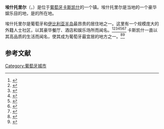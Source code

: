 {{noteTA
|T=zh-hans:埃什托里尔;zh-hk:艾斯杜尼;zh-tw:埃斯托里爾;
|1=zh-hans:埃什托里尔;zh-hk:艾斯杜尼;zh-tw:埃斯托里爾;
}}
{{Geobox|Settlement
<!-- *** Heading *** -->
| name                     = 埃什托里尔
| native_name              = 
| other_name               = 
| category                 = [[民政教区|民政教区]]
| native_category          = [[堂区_(葡萄牙)|堂区]]
<!-- *** Names **** --> 
| etymology                =
| official_name            = 埃什托里尔堂区
| motto                    = 
| nickname                 =
<!-- *** Symbols *** -->
| flag                     = 
| symbol                   = CSC-estoril.png 
<!-- *** Country *** -->
| country                  = [[葡萄牙|葡萄牙]]
| state_type               = 地区
| state                    = [[里斯本大区|里斯本]]
| district                 = [[里斯本区|里斯本]]
| municipality             = [[卡斯凯什|卡斯凯什]]
}}

'''埃什托里尔'''（{{lang-pt|Estoril}}，{{IPA-pt|(ɨ)ʃtuˈɾiɫ}}）是位于[[葡萄牙|葡萄牙]][[卡斯凯什|卡斯凯什]]的一个镇。埃什托里尔是当地的一个豪华娱乐目的地，是{{le|埃什托里尔赌场|Casino Estoril}}的所在地。

埃什托里尔是葡萄牙和[[伊比利亚半岛|伊比利亚半岛]]最昂贵的居住地之一。这里有一个规模庞大的外籍人士社区，以其豪华餐厅、酒店和娱乐场所而闻名。<ref>{{Cite web |url=https://www.jornaleconomico.sapo.pt/noticias/lisboa-cascais-e-sintra-sao-os-municipios-que-mais-encaixam-com-imi-190008 |title=Jornal Economico - Lisboa, Cascais e Sintra são os municípios que mais encaixam com IMI |access-date=2018-10-20 |archive-url=https://web.archive.org/web/20190327091336/https://jornaleconomico.sapo.pt/noticias/lisboa-cascais-e-sintra-sao-os-municipios-que-mais-encaixam-com-imi-190008 |archive-date=2019-03-27 |dead-url=yes }}</ref><ref>{{Cite web |url=https://www.rtp.pt/noticias/economia/seis-dos-quinze-concelhos-mais-ricos-situam-se-na-regiao-de-lisboa_n366224 |title=RTP - Seis dos quinze concelhos mais ricos situam-se na Região de Lisboa |accessdate=2018-10-20 |archive-date=2018-11-16 |archive-url=https://web.archive.org/web/20181116183126/https://www.rtp.pt/noticias/economia/seis-dos-quinze-concelhos-mais-ricos-situam-se-na-regiao-de-lisboa_n366224 |dead-url=no }}</ref><ref>{{Cite web |url=https://www.publico.pt/2003/10/13/economia/noticia/grande-lisboa-e-a-regiao-iberica-mais-rica-em-poder-de-compra-1170450 |title=Publico - Grande Lisboa e a Regiao Iberica Mais Rica em Poder de Compra |accessdate=2018-10-20 |archive-date=2019-03-27 |archive-url=https://web.archive.org/web/20190327103241/https://www.publico.pt/2003/10/13/economia/noticia/grande-lisboa-e-a-regiao-iberica-mais-rica-em-poder-de-compra-1170450 |dead-url=no }}</ref><ref>{{Cite web |url=https://www1.folha.uol.com.br/turismo/2018/06/mercado-imobiliario-em-alta-da-apelido-de-nova-miami-a-lisboa.shtml |title=Folha de S. Paulo - Mercado imobiliário em alta dá apelido de nova Miami a Lisboa |accessdate=2018-10-20 |archive-date=2018-11-16 |archive-url=https://web.archive.org/web/20181116093429/https://www1.folha.uol.com.br/turismo/2018/06/mercado-imobiliario-em-alta-da-apelido-de-nova-miami-a-lisboa.shtml |dead-url=no }}</ref><ref>{{Cite web |url=https://24.sapo.pt/economia/artigos/investir-13-milhoes-de-euros-para-vender-imoveis-de-luxo-em-lisboa |title=Sapo Economia - Investir 1,3 milhões de euros para vender imóveis de luxo em Lisboa |accessdate=2018-10-20 |archive-date=2018-07-12 |archive-url=https://web.archive.org/web/20180712223711/https://24.sapo.pt/economia/artigos/investir-13-milhoes-de-euros-para-vender-imoveis-de-luxo-em-lisboa |dead-url=no }}</ref><ref>{{Cite web |url=https://www.dn.pt/dinheiro/interior/portugal-e-a-nova-miami-para-os-brasileiros-ricos-6244332.html |title=Diario de Noticias - Portugal é a nova Miami para os brasileiros ricos |accessdate=2018-10-20 |archive-date=2018-11-16 |archive-url=https://web.archive.org/web/20181116040509/https://www.dn.pt/dinheiro/interior/portugal-e-a-nova-miami-para-os-brasileiros-ricos-6244332.html |dead-url=no }}</ref><ref>{{Cite web |url=https://expresso.sapo.pt/economia/o-negocio-milionario-das-casas-de-luxo-em-portugal=f903094#gs.tIlGSvs |title=Expresso - O negócio milionário das casas de luxo em Portugal |accessdate=2018-10-20 |archive-date=2018-08-12 |archive-url=https://web.archive.org/web/20180812151449/https://expresso.sapo.pt/economia/o-negocio-milionario-das-casas-de-luxo-em-portugal=f903094#gs.tIlGSvs |dead-url=no }}</ref> 卡斯凯什一直以其高品质的生活而闻名，使其成为葡萄牙最宜居的地方之一。<ref>{{cite web |title=Cascais é a terceira melhor cidade do país |url=https://observador.pt/2017/04/05/cascais-e-a-terceira-melhor-cidade-do-pais-depois-de-lisboa-e-porto/ |publisher=Observador |accessdate=5 June 2018 |archive-date=2018-11-17 |archive-url=https://web.archive.org/web/20181117041056/https://observador.pt/2017/04/05/cascais-e-a-terceira-melhor-cidade-do-pais-depois-de-lisboa-e-porto/ |dead-url=no }}</ref><ref>{{Cite web |url=https://www.eurodicas.com.br/melhores-cidades-de-portugal-para-morar/ |title=Eurodicas - Melhores Cidades de Portugal |accessdate=2018-10-20 |archive-date=2018-07-12 |archive-url=https://web.archive.org/web/20180712220103/https://www.eurodicas.com.br/melhores-cidades-de-portugal-para-morar/ |dead-url=no }}</ref>

==参考文献==
{{Reflist|30em}}

{{Authority control}}

[[Category:葡萄牙城市|Category:葡萄牙城市]]